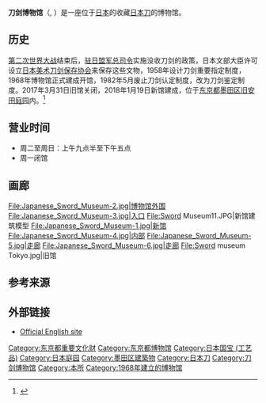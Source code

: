 {{Infobox museum
| name             = 刀剑博物馆<br>Japanese Sword Museum
| native_name      = 刀剣博物館
| native_name_lang = ja
| image            = Japanese_Sword_Museum-1.jpg
| imagesize        = 240
| caption          = 2018年的博物馆
| alt              = 
| map_type         = 
| map_caption      = 
| map_alt          = 
| coordinates      = 
| established      = {{start date and age|1968|5|25}}
| dissolved        = 
| location         ={{JAP}}[[东京都|东京都]][[墨田区|墨田区]][[横网|横网]]一丁目12番9号
| type             = 美术馆、军事博物馆
| collection       = 190件
| visitors         = 
| president        = 
|collection_size= 
| curator          = 
| publictransit    = '''[[东京地铁|东京地铁]]:''' <br> {{STN|兩國站}} <br> '''[[东日本旅客铁道|东日本旅客铁道]]: {{Plainlist|
* [[File:JR_JB_line_symbol.svg|20px]] [[中央·总武缓行线|中央·总武缓行线]]
* [[File:Toei_Oedo_line_symbol.svg|20px]] [[大江户线|大江户线]]
}}
| network          = 
| website          = {{URL|1=https://www.touken.or.jp}}
}}

{{coord|35.681456|139.69089|type:landmark_globe:earth_region:JP-13_scale:10000_source:google|name=Japanese Sword Museum|display=title}}
'''刀剑博物馆'''（{{lang-en|Japanese Sword Museum}}, {{lang-ja|刀剣博物館}}）是一座位于[[日本|日本]]的收藏[[日本刀|日本刀]]的博物馆。

==历史==
[[第二次世界大战|第二次世界大战]]结束后，[[驻日盟军总司令|驻日盟军总司令]]实施没收刀剑的政策，日本文部大臣许可设立[[日本美术刀剑保存协会|日本美术刀剑保存协会]]来保存这些文物，1958年设计刀剑重要指定制度，1968年博物馆正式建成开馆，1982年5月废止刀剑认定制度，改为刀剑鉴定制度。2017年3月31日旧馆关闭，2018年1月19日新馆建成，位于[[东京都|东京都]][[墨田区|墨田区]][[旧安田庭园|旧安田庭园]]内。<ref>{{Cite web |url=http://www.touken.or.jp/ |title=存档副本 |accessdate=2020-11-08 |archive-date=2009-02-21 |archive-url=https://web.archive.org/web/20090221144140/http://www.touken.or.jp/ |dead-url=no }}</ref>

==营业时间==
*周二至周日：上午九点半至下午五点
*周一闭馆

==画廊==
<gallery>
File:Japanese_Sword_Museum-2.jpg|博物馆外围
File:Japanese_Sword_Museum-3.jpg|入口
File:Sword Museum11.JPG|新馆建筑模型
File:Japanese_Sword_Museum-1.jpg|新馆
File:Japanese_Sword_Museum-4.jpg|内部
File:Japanese_Sword_Museum-5.jpg|走廊
File:Japanese_Sword_Museum-6.jpg|走廊
File:Sword museum Tokyo.jpg|旧馆
</gallery>

==参考来源==
{{reflist}}

==外部链接==
* [https://www.touken.or.jp/english/ Official English site] {{Wayback|url=https://www.touken.or.jp/english/ |date=20201211010920 }}

{{commons category|Japanese Sword Museum}}
{{Authority control}}
[[Category:东京都重要文化财|Category:东京都重要文化财]]
[[Category:东京都博物馆|Category:东京都博物馆]]
[[Category:日本国宝_(工艺品)|Category:日本国宝 (工艺品)]]
[[Category:日本庭园|Category:日本庭园]]
[[Category:墨田区建築物|Category:墨田区建築物]]
[[Category:日本刀|Category:日本刀]]
[[Category:刀剑博物馆|Category:刀剑博物馆]]
[[Category:本所|Category:本所]]
[[Category:1968年建立的博物馆|Category:1968年建立的博物馆]]